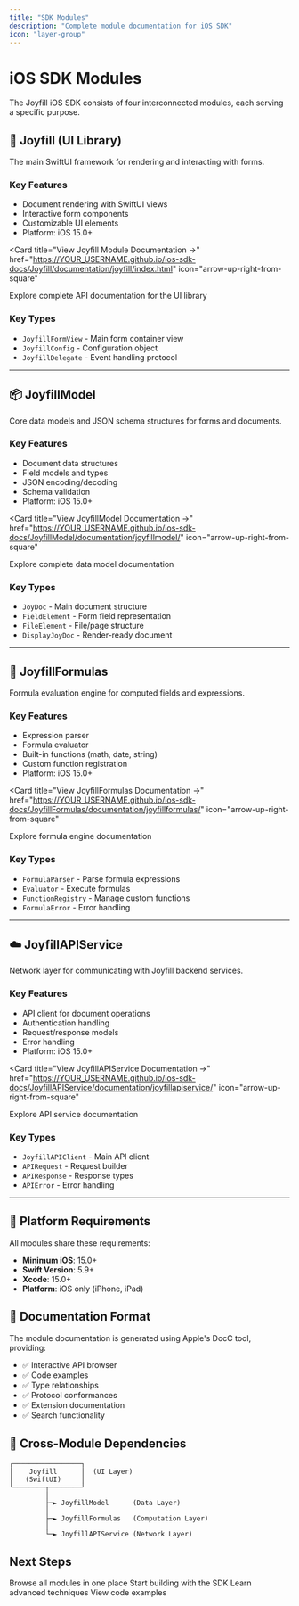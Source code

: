```yaml
---
title: "SDK Modules"
description: "Complete module documentation for iOS SDK"
icon: "layer-group"
---
```


# iOS SDK Modules

The Joyfill iOS SDK consists of four interconnected modules, each serving a specific purpose.

## 🎨 Joyfill (UI Library)

The main SwiftUI framework for rendering and interacting with forms.

### Key Features
- Document rendering with SwiftUI views
- Interactive form components
- Customizable UI elements
- Platform: iOS 15.0+

<Card 
  title="View Joyfill Module Documentation →" 
  href="https://YOUR_USERNAME.github.io/ios-sdk-docs/Joyfill/documentation/joyfill/index.html"
  icon="arrow-up-right-from-square"
>
  Explore complete API documentation for the UI library
</Card>

### Key Types
- `JoyfillFormView` - Main form container view
- `JoyfillConfig` - Configuration object
- `JoyfillDelegate` - Event handling protocol

---

## 📦 JoyfillModel

Core data models and JSON schema structures for forms and documents.

### Key Features
- Document data structures
- Field models and types
- JSON encoding/decoding
- Schema validation
- Platform: iOS 15.0+

<Card 
  title="View JoyfillModel Documentation →" 
  href="https://YOUR_USERNAME.github.io/ios-sdk-docs/JoyfillModel/documentation/joyfillmodel/"
  icon="arrow-up-right-from-square"
>
  Explore complete data model documentation
</Card>

### Key Types
- `JoyDoc` - Main document structure
- `FieldElement` - Form field representation
- `FileElement` - File/page structure
- `DisplayJoyDoc` - Render-ready document

---

## 🧮 JoyfillFormulas

Formula evaluation engine for computed fields and expressions.

### Key Features
- Expression parser
- Formula evaluator
- Built-in functions (math, date, string)
- Custom function registration
- Platform: iOS 15.0+

<Card 
  title="View JoyfillFormulas Documentation →" 
  href="https://YOUR_USERNAME.github.io/ios-sdk-docs/JoyfillFormulas/documentation/joyfillformulas/"
  icon="arrow-up-right-from-square"
>
  Explore formula engine documentation
</Card>

### Key Types
- `FormulaParser` - Parse formula expressions
- `Evaluator` - Execute formulas
- `FunctionRegistry` - Manage custom functions
- `FormulaError` - Error handling

---

## ☁️ JoyfillAPIService

Network layer for communicating with Joyfill backend services.

### Key Features
- API client for document operations
- Authentication handling
- Request/response models
- Error handling
- Platform: iOS 15.0+

<Card 
  title="View JoyfillAPIService Documentation →" 
  href="https://YOUR_USERNAME.github.io/ios-sdk-docs/JoyfillAPIService/documentation/joyfillapiservice/"
  icon="arrow-up-right-from-square"
>
  Explore API service documentation
</Card>

### Key Types
- `JoyfillAPIClient` - Main API client
- `APIRequest` - Request builder
- `APIResponse` - Response types
- `APIError` - Error handling

---

## 🔧 Platform Requirements

All modules share these requirements:

- **Minimum iOS**: 15.0+
- **Swift Version**: 5.9+
- **Xcode**: 15.0+
- **Platform**: iOS only (iPhone, iPad)

## 📖 Documentation Format

The module documentation is generated using Apple's DocC tool, providing:

- ✅ Interactive API browser
- ✅ Code examples
- ✅ Type relationships
- ✅ Protocol conformances
- ✅ Extension documentation
- ✅ Search functionality

## 🔗 Cross-Module Dependencies

```
┌─────────────────┐
│    Joyfill      │  (UI Layer)
│   (SwiftUI)     │
└────────┬────────┘
         │
         ├─► JoyfillModel      (Data Layer)
         │
         ├─► JoyfillFormulas   (Computation Layer)
         │
         └─► JoyfillAPIService (Network Layer)
```

## Next Steps

<CardGroup cols={2}>
  <Card title="Full API Reference" icon="book-open" href="/ios-api-reference/index.html">
    Browse all modules in one place
  </Card>
  <Card title="Getting Started" icon="rocket" href="/ios/getting-started/quickstart">
    Start building with the SDK
  </Card>
  <Card title="Guides" icon="map" href="/ios/guides/modes">
    Learn advanced techniques
  </Card>
  <Card title="Examples" icon="code" href="/ios/api-reference/functions">
    View code examples
  </Card>
</CardGroup>

